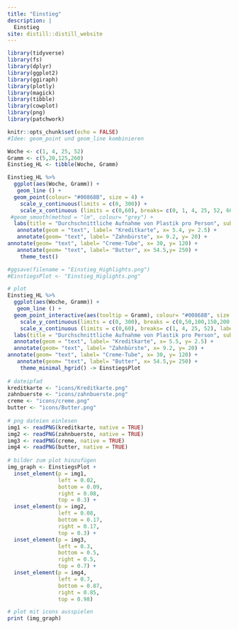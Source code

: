 ```yaml
---
title: "Einstieg"
description: |
  Einstieg
site: distill::distill_website
---
```


```r
library(tidyverse)
library(fs)
library(dplyr)
library(ggplot2)
library(ggiraph)
library(plotly)
library(magick)
library(tibble)
library(cowplot)
library(png)
library(patchwork)
```

```r
knitr::opts_chunk$set(echo = FALSE)
#Idee: geom_point und geom_line kombinieren 

Woche <- c(1, 4, 25, 52)
Gramm <- c(5,20,125,260)
Einstieg_HL <- tibble(Woche, Gramm)
```


```r
Einstieg_HL %>%
  ggplot(aes(Woche, Gramm)) +
   geom_line () +
  geom_point(colour= "#00868B", size = 4) +
    scale_y_continuous(limits = c(0, 300)) +
    scale_x_continuous (limits = c(0,60), breaks= c(0, 1, 4, 25, 52, 60)) +
 #geom_smooth(method = "lm", colour= "grey") +
  labs(title = "Durchschnittliche Aufnahme von Plastik pro Person", subtitle = "Mikroplastik (in Gramm) pro Woche entspricht ungefähr...") +
   annotate(geom = "text", label= "Kreditkarte", x= 5.4, y= 2.5) + 
   annotate(geom= "text", label= "Zahnbürste", x= 9.2, y= 20) +
annotate(geom= "text", label= "Creme-Tube", x= 30, y= 120) +
   annotate(geom= "text", label= "Butter", x= 54.5,y= 250) +
    theme_test()

#ggsave(filename = "Einstieg_Highlights.png")
#EinstiegsPlot <- "Einstieg_Higlights.png"

```

```r
# plot
Einstieg_HL %>%
  ggplot(aes(Woche, Gramm)) +
   geom_line () +
  geom_point_interactive(aes(tooltip = Gramm), colour= "#00868B", size = 4) +
    scale_y_continuous(limits = c(0, 300), breaks = c(0,50,100,150,200,250,300)) +
    scale_x_continuous (limits = c(0,60), breaks= c(1, 4, 25, 52), labels = c("eine Woche", "ein Monat", "halbes Jahr", "ein Jahr")) +
  labs(title = "Durchschnittliche Aufnahme von Plastik pro Person", subtitle = "Mikroplastik (in Gramm) pro Woche entspricht ungefähr...") +
  annotate(geom = "text", label= "Kreditkarte", x= 5.5, y= 2.5) + 
  annotate(geom= "text", label= "Zahnbürste", x= 9.2, y= 20) +
annotate(geom= "text", label= "Creme-Tube", x= 30, y= 120) +
   annotate(geom= "text", label= "Butter", x= 54.5,y= 250) +
    theme_minimal_hgrid() -> EinstiegsPlot
  
# dateipfad
kreditkarte <- "icons/Kreditkarte.png"
zahnbuerste <- "icons/zahnbuerste.png"
creme <- "icons/creme.png"
butter <- "icons/Butter.png"
  
# png dateien einlesen
img1 <- readPNG(kreditkarte, native = TRUE)
img2 <- readPNG(zahnbuerste, native = TRUE)
img3 <- readPNG(creme, native = TRUE)
img4 <- readPNG(butter, native = TRUE)
  
# bilder zum plot hinzufügen  
img_graph <- EinstiegsPlot +                  
  inset_element(p = img1,
                left = 0.02,
                bottom = 0.09,
                right = 0.08,
                top = 0.3) + 
  inset_element(p = img2,
                left = 0.08,
                bottom = 0.17,
                right = 0.17,
                top = 0.3) +
  inset_element(p = img3,
                left = 0.3,
                bottom = 0.5,
                right = 0.5,
                top = 0.7) +
  inset_element(p = img4,
                left = 0.7,
                bottom = 0.87,
                right = 0.85,
                top = 0.98) 

# plot mit icons ausspielen
print (img_graph)
```


